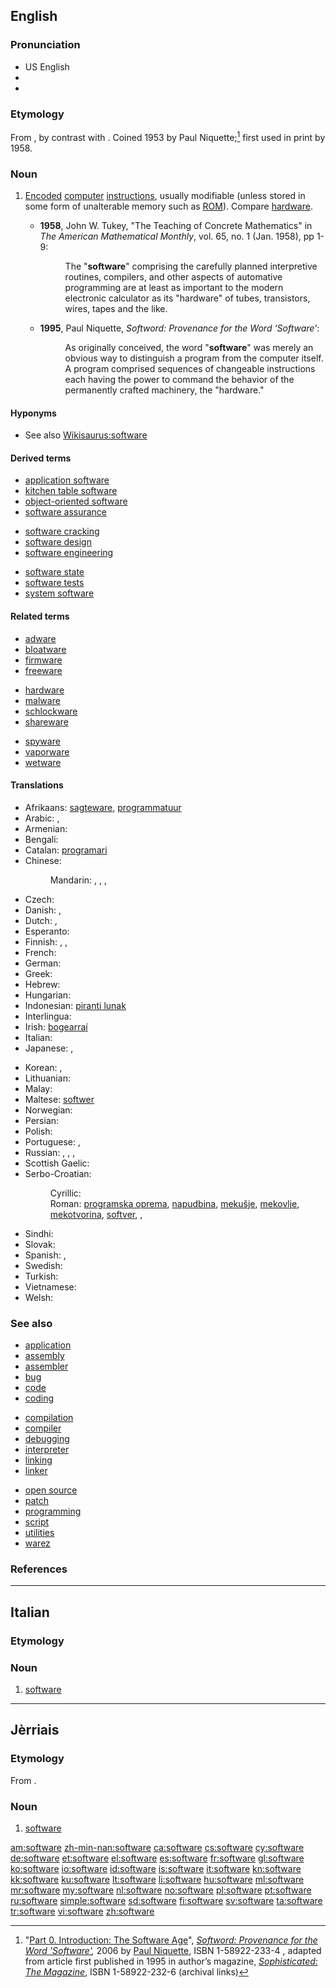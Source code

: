 {{also|Software}}
==English==

===Pronunciation===
* US English {{X-SAMPA|/"sOft%wEr\/}}
* {{IPA|[ˈsɔftˌwɛɹ]}}
* {{audio|en-us-software.ogg|Audio (US)}}

===Etymology===
From {{suffix|soft|ware|lang=en}}, by contrast with {{term|hardware||the computer itself|lang=en}}. Coined 1953 by Paul Niquette;<ref>"[http://niquette.com/books/softword/part0.htm Part 0. Introduction: The Software Age]", ''[http://web.archive.org/web/20110716122819/http://www.niquette.com/books/softword/tocsoft.html Softword: Provenance for the Word 'Software'],'' 2006 by [http://web.archive.org/web/20081203022004/http://niquette.com/paul/paulhome.html Paul Niquette], ISBN 1-58922-233-4 , adapted from article first published in 1995 in author’s magazine, ''[http://web.archive.org/web/20100922062359/http://www.niquette.com/books/sophmag/tocsoph.html Sophisticated: The Magazine]'', ISBN 1-58922-232-6 (archival links)</ref> first used in print by {{w|John Tukey}} 1958.

===Noun===
{{wikipedia|dab=software (disambiguation)|software}}
{{en-noun|-}}

# {{computing}} [[encode|Encoded]] [[computer]] [[instructions]], usually modifiable (unless stored in some form of unalterable memory such as [[ROM]]). Compare [[hardware]].
#* '''1958''', John W. Tukey, "The Teaching of Concrete Mathematics" in ''The American Mathematical Monthly'', vol. 65, no. 1 (Jan. 1958), pp 1-9:
#*: The "'''software'''" comprising the carefully planned interpretive routines, compilers, and other aspects of automative programming are at least as important to the modern electronic calculator as its "hardware" of tubes, transistors, wires, tapes and the like.
#* '''1995''', Paul Niquette, ''Softword: Provenance for the Word ‘Software’'':
#*: As originally conceived, the word "'''software'''" was merely an obvious way to distinguish a program from the computer itself. A program comprised sequences of changeable instructions each having the power to command the behavior of the permanently crafted machinery, the "hardware."

====Hyponyms====
* See also [[Wikisaurus:software]]

====Derived terms====
{{rel-top3|Terms derived from "software"}}
* [[application software]]
* [[kitchen table software]]
* [[object-oriented software]]
* [[software assurance]]
{{rel-mid3}}
* [[software cracking]]
* [[software design]]
* [[software engineering]]
{{rel-mid3}}
* [[software state]]
* [[software tests]]
* [[system software]]
{{rel-bottom}}

====Related terms====
{{rel-top3|Terms etymologically related to "software"}}
* [[adware]]
* [[bloatware]]
* [[firmware]]
* [[freeware]]
{{rel-mid3}}
* [[hardware]]
* [[malware]]
* [[schlockware]]
* [[shareware]]
{{rel-mid3}}
* [[spyware]]
* [[vaporware]]
* [[wetware]]
{{rel-bottom}}

====Translations====
{{trans-top|encoded computer instructions}}
* Afrikaans: [[sagteware]], [[programmatuur]]
* Arabic: {{t-|ar|برمجيات|p|tr=barmajiyāt}}, {{t-|ar|برامج الحاسب|m-p|tr=barāmij al-ḥāsib}}
* Armenian: {{t-|hy|ծրագրային ապահովում|tr=cragrayin apahovum|sc=Armn}}
* Bengali: {{t-|bn|সফটওয়্যার|tr=sôphţowar|sc=Beng}}
* Catalan: [[programari]] {{m}}
* Chinese:
*: Mandarin: {{t|cmn|軟件|sc=Hani}}, {{t+|cmn|软件|tr=ruǎnjiàn|sc=Hani}}, {{qualifier|Taiwan}} {{t|cmn|軟體|sc=Hani}}, {{t|cmn|软体|tr=ruǎntǐ|sc=Hani}}
* Czech: {{t+|cs|software|m}}
* Danish: {{t-|da|software}}, {{t-|da|programmel}}
* Dutch: {{t+|nl|software|m}}, {{t+|nl|programmatuur|m}}
* Esperanto: {{t-|eo|programaro}}
* Finnish: {{t+|fi|ohjelmisto}}, {{t+|fi|tietokoneohjelma}}, {{t-|fi|softa}}
* French: {{t+|fr|logiciel|m}}
* German: {{t+|de|Software|f}}
* Greek: {{t+|el|λογισμικό|n|tr=logismikó}}
* Hebrew: {{t-|he|תוכנה|f}}
* Hungarian: {{t+|hu|szoftver}}
* Indonesian: [[piranti lunak]]
* Interlingua: {{t-|ia|software}}
* Irish: [[bogearraí]] {{m|p}}
* Italian: {{t+|it|software|m}}
* Japanese: {{t+|ja|ソフトウェア|tr=sofutowea}}, {{t-|ja|ソフト|tr=sofuto}}
{{trans-mid}}
* Korean: {{t+|ko|소프트웨어|tr=sopeuteuweeo|sc=Hang}}, {{t-|ko|무른모|tr=mureunmo|sc=Hang}}
* Lithuanian: {{t|lt|programinė įranga|f}}
* Malay: {{t+|ms|perisian}}
* Maltese: [[softwer]] {{m}}
* Norwegian: {{t-|no|programvare|m|f}}
* Persian: {{t+|fa|نرم افزار|tr=narmafzar}}
* Polish: {{t+|pl|oprogramowanie|n}}
* Portuguese: {{t+|pt|software|m}}, {{t+|pt|programa|m}}
* Russian: {{t-|ru|программное обеспечение|n|tr=prográmmnoje obespečénije}}, {{t-|ru|софтвер|n|m|tr=sóftvɛr, softvɛ́r}}, {{t-|ru|ПО|n|tr=pɛ-ó|sc=Cyrl}}, {{t|ru|софт|m|tr=soft|sc=Cyrl}}
* Scottish Gaelic: {{t-|gd|bathar-bog|m}}
* Serbo-Croatian:
*: Cyrillic:
*: Roman: [[programska oprema]], [[napudbina]], [[mekušje]], [[mekovlje]], [[mekotvorina]], [[softver]], {{t-|sh|programska potpora|f}}, {{t-|sh|programska podrška|f}}
* Sindhi: {{sd-Arab|[[منطقگري]]}} {{f}}
* Slovak: {{t|sk|softvér|m}}
* Spanish: {{t+|es|software|m}}, {{t+|es|programa|m}}
* Swedish: {{t+|sv|mjukvara|c}}
* Turkish: {{t+|tr|yazılım}}
* Vietnamese: {{t+|vi|phần mềm}}
* Welsh: {{t+|cy|meddalwedd|f}}
{{trans-bottom}}

===See also===
{{top3}}
* [[application]]
* [[assembly]]
* [[assembler]]
* [[bug]]
* [[code]]
* [[coding]]
{{mid3}}
* [[compilation]]
* [[compiler]]
* [[debugging]]
* [[interpreter]]
* [[linking]]
* [[linker]]
{{mid3}}
* [[open source]]
* [[patch]]
* [[programming]]
* [[script]]
* [[utilities]]
* [[warez]]
{{bottom}}

===References===
<references/>

----

==Italian==

===Etymology===
{{etyl|en|it}}

===Noun===
{{head|it|noun|g=m}} {{inv}}

# {{computing|lang=it}} [[#English|software]]

----

==Jèrriais==

===Etymology===
From {{etyl|en|roa-jer}} {{term|software|lang=en}}.

===Noun===
{{roa-jer-noun|m|pl=-}}

# {{computing|lang=roa-jer}} [[#English|software]]

[[am:software]]
[[zh-min-nan:software]]
[[ca:software]]
[[cs:software]]
[[cy:software]]
[[de:software]]
[[et:software]]
[[el:software]]
[[es:software]]
[[fr:software]]
[[gl:software]]
[[ko:software]]
[[io:software]]
[[id:software]]
[[is:software]]
[[it:software]]
[[kn:software]]
[[kk:software]]
[[ku:software]]
[[lt:software]]
[[li:software]]
[[hu:software]]
[[ml:software]]
[[mr:software]]
[[my:software]]
[[nl:software]]
[[no:software]]
[[pl:software]]
[[pt:software]]
[[ru:software]]
[[simple:software]]
[[sd:software]]
[[fi:software]]
[[sv:software]]
[[ta:software]]
[[tr:software]]
[[vi:software]]
[[zh:software]]
